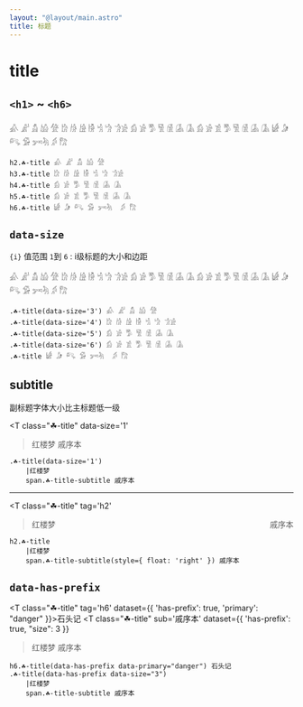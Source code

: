 ```yaml
---
layout: "@layout/main.astro"
title: 标题
---
```




# title

## `<h1>` ~ `<h6>`

<T class="☘-title" tag='h2'>𓀉 𓀊 𓀋 𓀌 𓀍</T>
<T class="☘-title" tag='h3'>𓀘 𓀙 𓀚 𓀛 𓀜 𓀝 𓀞𓀀</T>
<T class="☘-title" tag='h4'>𓀁 𓀂 𓀄 𓀅 𓀆 𓀇 𓀈</T>
<T class="☘-title" tag='h5'>𓀁 𓀂 𓀃 𓀄 𓀅 𓀆 𓀇 𓀈</T>
<T class="☘-title" tag='h6'>𓀎 𓀏 𓀐 𓀑 𓀒𓀓  𓀖 𓀗</T>

```pug
h2.☘-title 𓀉 𓀊 𓀋 𓀌 𓀍
h3.☘-title 𓀘 𓀙 𓀚 𓀛 𓀜 𓀝 𓀞𓀀
h4.☘-title 𓀁 𓀂 𓀄 𓀅 𓀆 𓀇 𓀈
h5.☘-title 𓀁 𓀂 𓀃 𓀄 𓀅 𓀆 𓀇 𓀈
h6.☘-title 𓀎 𓀏 𓀐 𓀑 𓀒𓀓  𓀖 𓀗
```

## `data-size`

`{i}` 值范围 `1`到 `6` : i级标题的大小和边距

<T class="☘-title" data-size='3'>𓀉 𓀊 𓀋 𓀌 𓀍</T>
<T class="☘-title" data-size='4'>𓀘 𓀙 𓀚 𓀛 𓀜 𓀝 𓀞𓀀</T>
<T class="☘-title" data-size='5'>𓀁 𓀂 𓀄 𓀅 𓀆 𓀇 𓀈</T>
<T class="☘-title" data-size='6'>𓀁 𓀂 𓀃 𓀄 𓀅 𓀆 𓀇 𓀈</T>
<T>𓀎 𓀏 𓀐 𓀑 𓀒𓀓  𓀖 𓀗</T>

```pug
.☘-title(data-size='3') 𓀉 𓀊 𓀋 𓀌 𓀍
.☘-title(data-size='4') 𓀘 𓀙 𓀚 𓀛 𓀜 𓀝 𓀞𓀀
.☘-title(data-size='5') 𓀁 𓀂 𓀄 𓀅 𓀆 𓀇 𓀈
.☘-title(data-size='6') 𓀁 𓀂 𓀃 𓀄 𓀅 𓀆 𓀇 𓀈
.☘-title 𓀎 𓀏 𓀐 𓀑 𓀒𓀓  𓀖 𓀗
```

## subtitle

副标题字体大小比主标题低一级

<T
    class="☘-title"
    data-size='1'
> 红楼梦 <T tag="span" class="☘-title-subtitle">戚序本</T> </T>

```pug
.☘-title(data-size='1')
    |红楼梦
    span.☘-title-subtitle 戚序本
```

***

<T
    class="☘-title"
    tag='h2'
> 红楼梦 <T tag="span" class="☘-title-subtitle" style="float:right">戚序本</T> </T>

```pug
h2.☘-title
    |红楼梦
    span.☘-title-subtitle(style={ float: 'right' }) 戚序本
```

## `data-has-prefix`

<T class="☘-title" tag='h6' dataset={{
    'has-prefix': true,
    'primary': "danger"
}}>石头记</T>
<T
    class="☘-title"
    sub='戚序本'
    dataset={{
        'has-prefix': true,
        "size": 3
    }}
> 红楼梦 <T tag="span" class="☘-title-subtitle">戚序本</T> </T>

```pug
h6.☘-title(data-has-prefix data-primary="danger") 石头记
.☘-title(data-has-prefix data-size="3")
    |红楼梦
    span.☘-title-subtitle 戚序本
```
